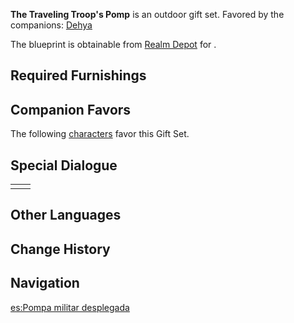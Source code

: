 {{Furnishing Infobox
|id             = 350071
|image          = Furnishing Set The Traveling Troop's Pomp Display.png
|category       = Outdoor Set
|subcategory    = Gift Set
|quality        = 4
|adeptal_energy = 1010
|description    = This military-style camp is filled with various goods. Defensive fortifications have been set up, and well-placed campfires lay the groundwork for night operations. In theory, at least, this type of encampment can withstand the assault from many foes, and can even form the fulcrum of a defensive line should there be sufficient manpower to do so.<br />No matter how bothersome the setup and transport of the materials might be, and no matter how the lack of tents that block the wind or rain may lead to rather tough conditions... Battle-hardened mercenaries need only a bed of straw to sleep soundly, and as such do not worry over-much about such small flaws.
|blueprint      = Realm Depot
}}
'''The Traveling Troop's Pomp''' is an outdoor gift set. Favored by the companions: [[Dehya]]

The blueprint is obtainable from [[Realm Depot]] for {{Item|Realm Currency|24|x=240}}.

==Required Furnishings==
{{Recipe
|type = Gift Set
|yield = 0
|Like the Shimmering Distant Stars = 5
|The Essentials = 3
|Verdant Meandering Wood = 1
|The Eremites' Odyssey = 1
|The Eremites' Flame of Vigor = 2
|Embodiment of Warfare = 1
|The Eremites' Fame = 1
|Steel Stopper = 7
|sort = Like the Shimmering Distant Stars;The Essentials;Verdant Meandering Wood;The Eremites' Odyssey;The Eremites' Flame of Vigor;Embodiment of Warfare;The Eremites' Fame;Steel Stopper
}}

==Companion Favors==
The following [[characters]] favor this Gift Set.
{{Companion/Header}}
{{Companion
|character = Dehya
|rewards = {{Card|Primogem|20}}{{Card|Agnidus Agate Fragment|1}}{{Card|Mora|20,000}}
}}
{{Companion/Footer}}

==Special Dialogue==
{{HousingCompanion|favorite}}
{| class="wikitable"
|-
|{{Card|Dehya}}||{{Transclude|Dehya/Companion|The Traveling Troop's Pomp}}
|}

==Other Languages==
{{Other Languages
|en      = The Traveling Troop's Pomp
|zhs     = 旅团的兵阵雄姿
|zhs_rm  = Lǚtuán de Bīngzhèn Xióngzī
|zht     = 旅團的兵陣雄姿
|zht_rm  = Lǚtuán de Bīngzhèn Xióngzī
|zh_tl   = 
|ja      = 旅団陣形の雄姿
|ja_rm   = Ryodan Jinkei no Yuushi
|ja_tl   = The Majestic Sight of the Brigade's Formation
|ko      = 여단의 웅장한 군영
|ko_rm   = Yeodan-ui Ungjanghan Gunyeong
|ko_tl   = Grand Military Camp of the Brigades
|es      = Pompa militar desplegada
|es_tl   = Deployed Military Pomp
|fr      = Faste de la troupe itinérante
|fr_tl   = The Traveling Troop's Pomp
|ru      = Величие войскового расположения
|ru_tl   = Majesty of Military Arrangement
|th      = แนวรบแสนองอาจของกลุ่มคณะ
|th_rm   = 
|th_tl   = 
|vi      = Trận Địa Của Lữ Đoàn
|vi_tl   = 
|de      = Majestätische Truppenaufstellung
|de_tl   = Majestic Troop Exhibition
|id      = Barisan Depan Pasukan Pemberani
|id_tl   = Front Line of the Brave Army
|pt      = Ostentação da Tropa Viajante
|pt_tl   = 
|tr      = Gezici Birliğin Görkemi
|tr_tl   = 
|it      = Pomposità della truppa itinerante
|it_tl   = Pomposity of the Traveling Troop
}}

==Change History==
{{Change History|3.2}}

==Navigation==
{{Furnishing Navbox/Sets|type=gift}}

[[es:Pompa militar desplegada]]